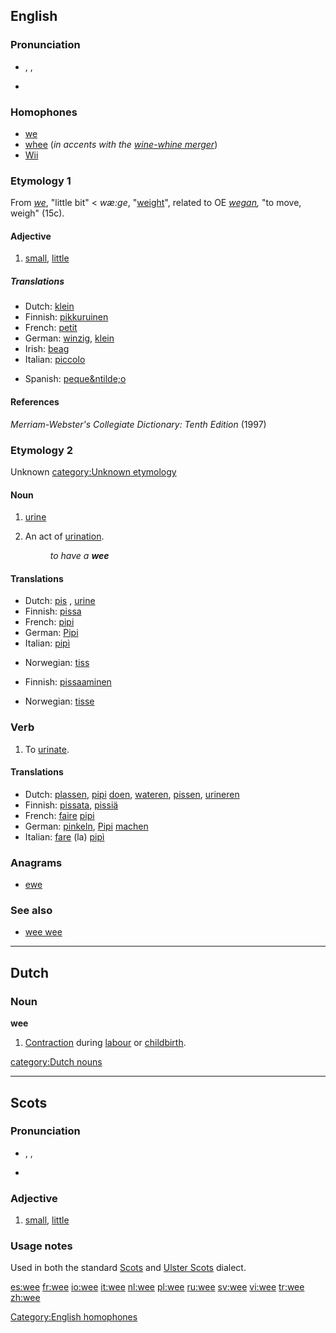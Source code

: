 ==English==

===Pronunciation===
*{{AHD|wē}}, {{IPA|/wiː/}}, {{SAMPA|/wi:/}}
*{{audio|en-us-wee.ogg|Audio (US)}}
*:{{rhymes|iː}}

===Homophones===
*[[we]]
*[[whee]] (''in accents with the [[wine-whine merger]]'')
*[[w:Wii|Wii]]
[[Category:English homophones]]

===Etymology 1===
From {{ME.}} ''[[we]]'', "little bit" < {{OE.}}  ''wæ:ge'', "[[weight]]", related to OE ''[[wegan]],'' "to move, weigh" (15c).

====Adjective====
{{en-adj|weer|weest}}

# {{Scottish}} [[small]], [[little]]

=====Translations=====
{{trans-top|small, little}}
*Dutch: [[klein]]
*Finnish: [[pikkuruinen]]
*French: [[petit]]
*German: [[winzig]], [[klein]]
*Irish: [[beag]]
*Italian: [[piccolo]]
{{trans-mid}}
*Spanish: [[peque&ntilde;o]]
{{trans-bottom}}

====References====
''Merriam-Webster's Collegiate Dictionary: Tenth Edition'' (1997)

===Etymology 2===
Unknown [[category:Unknown etymology]]

====Noun====
{{en-noun|-}}

# {{context|colloquial|uncountable}} [[urine]]
# {{context|colloquial}} An act of [[urination]].
#:''to have a '''wee'''''

====Translations====
{{trans-top|urine}}
*Dutch: [[pis]] {{m}}, [[urine]] {{f}}
*Finnish: [[pissa]]
*French: [[pipi]] {{m}}
*German: [[Pipi]] {{n}}
*Italian: [[pipì]] {{f}}
{{trans-mid}}
*Norwegian: [[tiss]] {{n}}
{{trans-bottom}}

{{trans-top|act of urination}}
*Finnish: [[pissaaminen]]
{{trans-mid}}
*Norwegian: [[tisse]]
{{trans-bottom}}

===Verb===
{{en-verb|wees|weeing|weed|weed}}

# {{colloquial}} To [[urinate]].

====Translations====
{{trans-top|to urinate}}
*Dutch: [[plassen]], [[pipi]] [[doen]], [[wateren]], [[pissen]], [[urineren]]
*Finnish: [[pissata]], [[pissiä]]
*French: [[faire]] [[pipi]]
*German: [[pinkeln]], [[Pipi]] [[machen]]
*Italian: [[fare]] (la) [[pipì]]
{{trans-mid}}
{{trans-bottom}}

===Anagrams===
*[[ewe]]

===See also===
*[[wee wee]]

----

==Dutch==

===Noun===
'''wee''' {{f}}

# [[contraction|Contraction]] during [[labour]] or [[childbirth]].

[[category:Dutch nouns]]

----

==Scots==

===Pronunciation===
*{{AHD|wē}}, {{IPA|/wiː/}}, {{SAMPA|/wi:/}}
*{{audio|en-us-wee.ogg|Audio (US)}}

===Adjective===
{{sco-adj}}

# [[small]], [[little]]

===Usage notes===
Used in both the standard [[Scots]] and [[Ulster Scots]] dialect.

[[es:wee]]
[[fr:wee]]
[[io:wee]]
[[it:wee]]
[[nl:wee]]
[[pl:wee]]
[[ru:wee]]
[[sv:wee]]
[[vi:wee]]
[[tr:wee]]
[[zh:wee]]